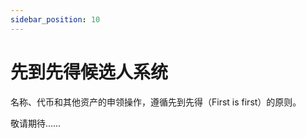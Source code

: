 ---
sidebar_position: 10
---

# 先到先得候选人系统

名称、代币和其他资产的申领操作，遵循先到先得（First is first）的原则。

敬请期待……
